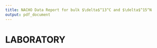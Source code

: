 ```yaml
---
title: NACHO Data Report for bulk $\delta$^13^C and $\delta$^15^N
output: pdf_document 
---
```

# LABORATORY																						





